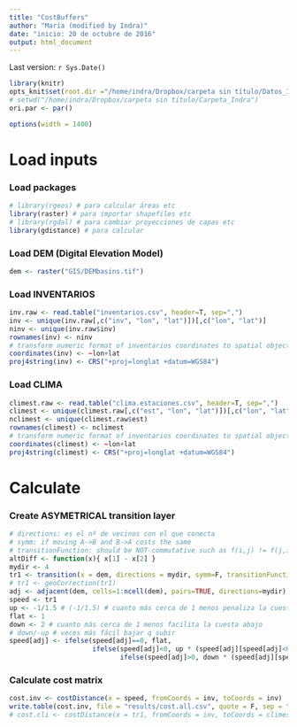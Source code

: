 ```yaml
---
title: "CostBuffers"
author: "María (modified by Indra)"
date: "inicio: 20 de octubre de 2016"
output: html_document
---
```

Last version: `r Sys.Date()`

```r
library(knitr)
opts_knit$set(root.dir ="/home/indra/Dropbox/carpeta sin título/Datos_Indra")
# setwd("/home/indra/Dropbox/carpeta sin titulo/Carpeta_Indra")
ori.par <- par()
```

```r
options(width = 1400)
```

# Load inputs
### Load packages
```r
# library(rgeos) # para calcular áreas etc
library(raster) # para importar shapefiles etc
# library(rgdal) # para cambiar proyecciones de capas etc
library(gdistance) # para calcular
```

### Load DEM (Digital Elevation Model)
```r
dem <- raster("GIS/DEMbasins.tif")
```

### Load INVENTARIOS
```r
inv.raw <- read.table("inventarios.csv", header=T, sep=",")
inv <- unique(inv.raw[,c("inv", "lon", "lat")])[,c("lon", "lat")]
ninv <- unique(inv.raw$inv)
rownames(inv) <- ninv
# transform numeric format of inventarios coordinates to spatial object
coordinates(inv) <- ~lon+lat
proj4string(inv) <- CRS("+proj=longlat +datum=WGS84")
```

### Load CLIMA
```r
climest.raw <- read.table("clima.estaciones.csv", header=T, sep=",")
climest <- unique(climest.raw[,c("est", "lon", "lat")])[,c("lon", "lat")]
nclimest <- unique(climest.raw$est)
rownames(climest) <- nclimest
# transform numeric format of inventarios coordinates to spatial object
coordinates(climest) <- ~lon+lat
proj4string(climest) <- CRS("+proj=longlat +datum=WGS84")
```

# Calculate
### Create ASYMETRICAL transition layer
```r
# directions: es el nº de vecinos con el que conecta
# symm: if moving A->B and B->A costs the same
# transitionFunction: should be NOT-commutative such as f(i,j) != f(j,i)
altDiff <- function(x){ x[1] - x[2] }
mydir <- 4
tr1 <- transition(x = dem, directions = mydir, symm=F, transitionFunction =altDiff)
# tr1 <- geoCorrection(tr1)
adj <- adjacent(dem, cells=1:ncell(dem), pairs=TRUE, directions=mydir)
speed <- tr1
up <- -1/1.5 # (-1/1.5) # cuanto más cerca de 1 menos penaliza la cuesta arriba
flat <- 1
down <- 2 # cuanto más cerca de 1 menos facilita la cuesta abajo
# down/-up # veces más fácil bajar q subir
speed[adj] <- ifelse(speed[adj]==0, flat,
                     ifelse(speed[adj]<0, up * (speed[adj][speed[adj]<0]),
                            ifelse(speed[adj]>0, down * (speed[adj][speed[adj]>0]), 0)))
```

### Calculate cost matrix
```r
cost.inv <- costDistance(x = speed, fromCoords = inv, toCoords = inv)
write.table(cost.inv, file = "results/cost.all.csv", quote = F, sep = ",", row.names = T)
# cost.cli <- costDistance(x = tr1, fromCoords = inv, toCoords = climest)
```

